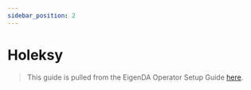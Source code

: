 ```yaml
---
sidebar_position: 2
---
```


# Holeksy

> This guide is pulled from the EigenDA Operator Setup Guide [here](https://github.com/Layr-Labs/eigenda-operator-setup/blob/master/holesky/README.md).


<RenderMarkdown
  src="https://raw.githubusercontent.com/layr-labs/eigenda-operator-setup/master/holesky/README.md"
/>
